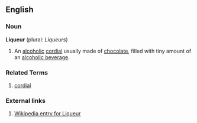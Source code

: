 ==English==

===Noun===
'''Liqueur''' (plural: ''Liqueurs'')
# An [[alcoholic]] [[cordial]] usually made of [[chocolate]], filled with tiny amount of an [[alcoholic beverage]].

===Related Terms===
# [[cordial]]

===External links===
# [[w:liqueur|Wikipedia entry for Liqueur]]

{{Stub}}